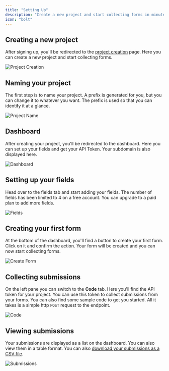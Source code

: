 ```yaml
---
title: "Setting Up"
description: "Create a new project and start collecting forms in minutes"
icon: "bolt"
---
```


## Creating a new project

After signing up, you'll be redirected to the [project creation]("https://mailpigeon-front-git-staging-cr34t1ve.vercel.app/onboarding") page. Here you can create a new project and start collecting forms.

<Frame>
  <img alt="Project Creation" src="/images/setting-up/project-creation.png" />
</Frame>

## Naming your project

The first step is to name your project. A prefix is generated for you, but you can change it to whatever you want. The prefix is used so that you can identify it at a glance.

<Frame>
  <img alt="Project Name" src="/images/setting-up/project-naming.png" />
</Frame>

## Dashboard

After creating your project, you'll be redirected to the dashboard. Here you can set up your fields
and get your API Token. Your subdomain is also displayed here.

<Frame>
  <img alt="Dashboard" src="/images/setting-up/dashboard.png" />
</Frame>

## Setting up your fields

Head over to the fields tab and start adding your fields. The number of fields has been limited to 4 on a free account. You can upgrade to a paid plan to add more fields.

<Frame>
  <img alt="Fields" src="/images/setting-up/set-up-fields.png" />
</Frame>

## Creating your first form

At the bottom of the dashboard, you'll find a button to create your first form. Click on it and confirm the action. Your form will be created and you can now start collecting forms.

<Frame>
  <img alt="Create Form" src="/images/setting-up/create-form-zoomed.png" />
</Frame>

## Collecting submissions

On the left pane you can switch to the **Code** tab. Here you'll find the API token for your project. You can use this token to collect submissions from your forms. You can also find some sample code to get you started. All it takes is a simple http `POST` request to the endpoint.

<Frame>
  <img alt="Code" src="/images/setting-up/api-keys.png" />
</Frame>

## Viewing submissions

Your submissions are displayed as a list on the dashboard. You can also view them in a table format.
You can also [download your submissions as a CSV file](/knowledge-base/exporting-csv).

<Frame>
  <img alt="Submissions" src="/images/setting-up/submissions.png" />
</Frame>
